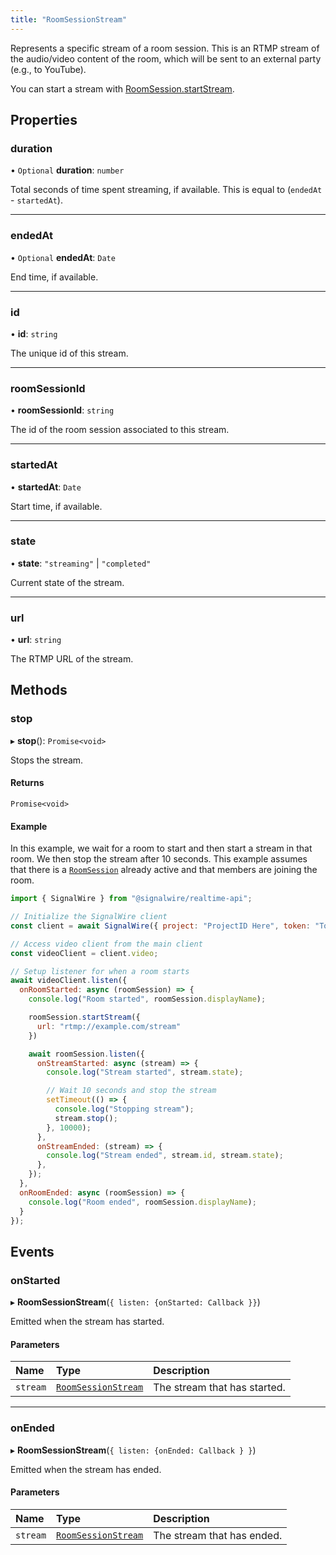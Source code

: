 ---
title: "RoomSessionStream"
---

Represents a specific stream of a room session. This is an RTMP stream of the
audio/video content of the room, which will be sent to an external party (e.g.,
to YouTube).

You can start a stream with [RoomSession.startStream](./video-roomsession.mdx#startstream).

## **Properties**

### duration

• `Optional` **duration**: `number`

Total seconds of time spent streaming, if available. This is equal to (`endedAt` - `startedAt`).

---

### endedAt

• `Optional` **endedAt**: `Date`

End time, if available.

---

### id

• **id**: `string`

The unique id of this stream.

---

### roomSessionId

• **roomSessionId**: `string`

The id of the room session associated to this stream.

---

### startedAt

• **startedAt**: `Date`

Start time, if available.

---

### state

• **state**: `"streaming"` \| `"completed"`

Current state of the stream.

---

### url

• **url**: `string`

The RTMP URL of the stream.

## **Methods**

### stop

▸ **stop**(): `Promise<void>`

Stops the stream.

#### Returns

`Promise<void>`

#### Example

In this example, we wait for a room to start and then start
a stream in that room. We then stop the stream after 10 seconds.
This example assumes that there is a [`RoomSession`](./video-roomsession.mdx) already active and that members are joining the room.

```javascript
import { SignalWire } from "@signalwire/realtime-api";

// Initialize the SignalWire client
const client = await SignalWire({ project: "ProjectID Here", token: "Token Here" });

// Access video client from the main client
const videoClient = client.video;

// Setup listener for when a room starts
await videoClient.listen({
  onRoomStarted: async (roomSession) => {
    console.log("Room started", roomSession.displayName);

    roomSession.startStream({
      url: "rtmp://example.com/stream"
    })

    await roomSession.listen({
      onStreamStarted: async (stream) => {
        console.log("Stream started", stream.state);

        // Wait 10 seconds and stop the stream
        setTimeout(() => {
          console.log("Stopping stream");
          stream.stop();
        }, 10000);
      },
      onStreamEnded: (stream) => {
        console.log("Stream ended", stream.id, stream.state);
      },
    });
  },
  onRoomEnded: async (roomSession) => {
    console.log("Room ended", roomSession.displayName);
  }
});
```

## **Events**

### onStarted

▸ **RoomSessionStream**(`{ listen: {onStarted: Callback }}`)

Emitted when the stream has started.

#### Parameters

| Name     | Type                                                 | Description                  |
|:---------|:-----------------------------------------------------|:-----------------------------|
| `stream` | [`RoomSessionStream`](./video-roomsessionstream.mdx) | The stream that has started. |

---

### onEnded

▸ **RoomSessionStream**(`{ listen: {onEnded: Callback } }`)

Emitted when the stream has ended.

#### Parameters

| Name     | Type                                                 | Description                |
|:---------|:-----------------------------------------------------|:---------------------------|
| `stream` | [`RoomSessionStream`](./video-roomsessionstream.mdx) | The stream that has ended. |

